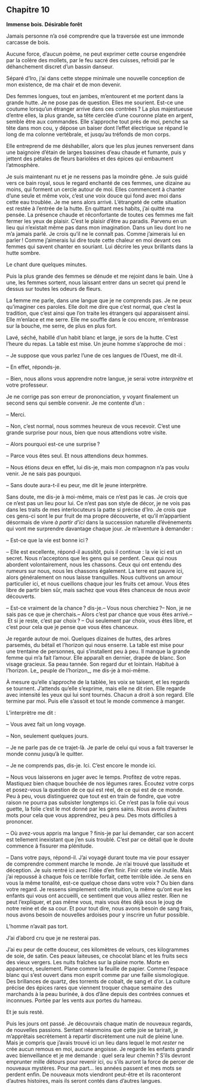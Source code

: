 ## Chapitre 10 
**Immense bois. Désirable forêt**

Jamais personne n’a osé comprendre que la traversée est une immonde carcasse de bois. 

Aucune force, d’aucun poème, ne peut exprimer cette course engendrée par la colère des mollets, par le feu sacré des cuisses, refroidi par le déhanchement discret d’un bassin danseur. 

Séparé d’Iro, j’ai dans cette steppe minimale une nouvelle conception de mon existence, de ma chair et de mon devenir.

Des femmes longues, tout en jambes, m’entourent et me portent dans la grande hutte. Je ne pose pas de question. Elles me sourient. Est-ce une coutume lorsqu’un étranger arrive dans ces contrées ? La plus majestueuse d’entre elles, la plus grande, sa tête cerclée d’une couronne plate en argent, semble être aux commandes. Elle s’approche tout près de moi, penche sa tête dans mon cou, y dépose un baiser dont l’effet électrique se répand le long de ma colonne vertébrale, et jusqu’au tréfonds de mon corps. 

Elle entreprend de me déshabiller, alors que les plus jeunes renversent dans une baignoire d’étain de larges bassines d’eau chaude et fumante, puis y jettent des pétales de fleurs bariolées et des épices qui embaument l’atmosphère. 

Je suis maintenant nu et je ne ressens pas la moindre gêne. Je suis guidé vers ce bain royal, sous le regard enchanté de ces femmes, une dizaine au moins, qui forment un cercle autour de moi. Elles commencent à chanter d’une seule et même voix, c’est une voix douce qui fond avec moi dans cette eau troublée. Je me sens alors arrivé. L’étrangeté de cette situation est restée à l’entrée de la hutte. En quittant mes habits, j’ai quitté ma pensée. La présence chaude et réconfortante de toutes ces femmes me fait fermer les yeux de plaisir. C’est le plaisir d’être au paradis. Parvenu en un lieu qui n’existait même pas dans mon imagination. Dans un lieu dont Iro ne m’a jamais parlé. Je crois qu’il ne le connaît pas. Comme j’aimerais lui en parler ! Comme j’aimerais lui dire toute cette chaleur en moi devant ces femmes qui savent chanter en souriant. Lui décrire les yeux brillants dans la hutte sombre. 

Le chant dure quelques minutes. 

Puis la plus grande des femmes se dénude et me rejoint dans le bain. Une à une, les femmes sortent, nous laissant entrer dans un secret qui prend le dessus sur toutes les odeurs de fleurs.

La femme me parle, dans une langue que je ne comprends pas. Je ne peux qu’imaginer ces paroles. Elle doit me dire que c’est normal, que c’est la tradition, que c’est ainsi que l’on traite les étrangers qui apparaissent ainsi. Elle m’enlace et me serre. Elle me souffle dans le cou encore, m’embrasse sur la bouche, me serre, de plus en plus fort. 

Lavé, séché, habillé d’un habit blanc et large, je sors de la hutte. C’est l’heure du repas. La table est mise. Un jeune homme s’approche de moi :

– Je suppose que vous parlez l’une de ces langues de l’Ouest, me dit-il.

– En effet, réponds-je.

– Bien, nous allons vous apprendre notre langue, je serai votre _interprètre_ et votre professeur.

Je ne corrige pas son erreur de prononciation, y voyant finalement un second sens qui semble convenir. Je me contente d’un :

– Merci.

– Non, c’est normal, nous sommes heureux de vous recevoir. C’est une grande surprise pour nous, bien que nous attendions votre visite. 

– Alors pourquoi est-ce une surprise ?

– Parce vous êtes seul. Et nous attendions deux hommes.

– Nous étions deux en effet, lui dis-je, mais mon compagnon n’a pas voulu venir. Je ne sais pas pourquoi.

– Sans doute aura-t-il eu peur, me dit le jeune interprètre.

Sans doute, me dis-je à moi-même, mais ce n’est pas le cas. Je crois que ce n’est pas un lieu pour lui. Ce n’est pas son style de décor, je ne vois pas dans les traits de mes interlocuteurs la patte si précise d’Iro. Je crois que ces gens-ci sont le pur fruit de ma propre découverte, et qu’il m’appartient désormais de vivre _à partir d’ici_ dans la succession naturelle d’événements qui vont me surprendre davantage chaque jour. Je m’aventure à demander : 

– Est-ce que la vie est bonne ici ?

– Elle est excellente, répond-il aussitôt, puis il continue : la vie ici est un secret. Nous n’acceptons que les gens qui se perdent. Ceux qui nous abordent volontairement, nous les chassons. Ceux qui ont entendu des rumeurs sur nous, nous les chassons également. La terre est pauvre ici, alors généralement on nous laisse tranquilles. Nous cultivons un amour particulier ici, et nous cueillons chaque jour les fruits cet amour. Vous êtes libre de partir bien sûr, mais sachez que vous êtes chanceux de nous avoir découverts.

– Est-ce vraiment de la chance ? dis-je.– Vous nous cherchiez ?– Non, je ne sais pas ce que je cherchais.– Alors c’est par chance que vous êtes arrivé.– Et si je reste, c’est par choix ? – Oui seulement par choix, vous êtes libre, et c’est pour cela que je pense que vous êtes chanceux.

Je regarde autour de moi. Quelques dizaines de huttes, des arbres parsemés, du bétail et l’horizon qui nous enserre. La table est mise pour une trentaine de personnes, qui s’installent peu à peu. Il manque la grande femme qui m’a fait l’amour. Elle apparaît en dernier, drapée de blanc. Son visage gracieux. Sa peau tannée. Son regard dur et lointain. Habitué à l’horizon. Le_ peuple de l’horizon_, me dis-je à moi-même. 

À mesure qu’elle s’approche de la tablée, les voix se taisent, et les regards se tournent. J’attends qu’elle s’exprime, mais elle ne dit rien. Elle regarde avec intensité les yeux qui lui sont tournés. Chacun a droit à son regard. Elle termine par moi. Puis elle s’assoit et tout le monde commence à manger. 

L’interprètre me dit : 

– Vous avez fait un long voyage.

– Non, seulement quelques jours. 

– Je ne parle pas de ce trajet-là. Je parle de celui qui vous a fait traverser le monde connu jusqu’à le quitter. 

– Je ne comprends pas, dis-je. Ici. C’est encore le monde ici.

– Nous vous laisserons en juger avec le temps. Profitez de votre repas. Mastiquez bien chaque bouchée de nos légumes rares. Écoutez votre corps et posez-vous la question de ce qui est réel, de ce qui est de ce monde. Peu à peu, vous distinguerez que tout est en train de fondre, que votre raison ne pourra pas subsister longtemps ici. Ce n’est pas la folie qui vous guette, la folie c’est le mot donné par les gens sains. Nous avons d’autres mots pour cela que vous apprendrez, peu à peu. Des mots difficiles à prononcer.

– Où avez-vous appris ma langue ? finis-je par lui demander, car son accent est tellement inexistant que j’en suis troublé. C’est par ce détail que le doute commence à fissurer ma plénitude. 

– Dans votre pays, répond-il. J’ai voyagé durant toute ma vie pour essayer de comprendre comment marche le monde. Je n’ai trouvé que lassitude et déception. Je suis rentré ici avec l’idée d’en finir. Finir cette vie inutile. Mais j’ai repoussé à chaque fois ce terrible forfait, cette terrible idée. Je sens en vous la même tonalité, est-ce quelque chose dans votre voix ? Ou bien dans votre regard. Je ressens simplement cette intuition, la même qu’ont eue les enfants qui vous ont accueilli, ce sentiment que vous alliez rester. Rien ne peut l’expliquer, et pas même vous, mais vous êtes déjà sous le joug de notre reine et de sa cour. Et pour tout dire, nous avons besoin de sang frais, nous avons besoin de nouvelles ardoises pour y inscrire un futur possible. 

L’homme n’avait pas tort. 

J’ai d’abord cru que je ne resterai pas.

J’ai eu peur de cette douceur, ces kilomètres de velours, ces kilogrammes de soie, de satin. Ces peaux laiteuses, ce chocolat blanc et les fruits secs des vieux vergers. Les nuits fraîches sur la plaine morte. Morte en apparence, seulement. Plane comme la feuille de papier. Comme l’espace blanc qui s’est ouvert dans mon esprit comme par une faille sismologique. Des brillances de quartz, des torrents de cobalt, de sang et d’or. La culture précise des épices rares que viennent troquer chaque semaine des marchands à la peau burinée, à dos d’âne depuis des contrées connues et inconnues. Portée par les vents aux portes du hameau. 

Et je suis resté.

Puis les jours ont passé. Je découvrais chaque matin de nouveaux regards, de nouvelles passions. Sentant néanmoins que cette joie se tarirait, je m’apprêtais secrètement à repartir discrètement une nuit de pleine lune. Mais je compris que j’avais trouvé ici un lieu dans lequel le mot _rester_ ne crée aucun remous en moi, aucune angoisse. Je regarde les enfants grandir avec bienveillance et je me demande : quel sera leur chemin ? S’ils devront emprunter mille détours pour revenir ici, ou s’ils auront la force de percer de nouveaux mystères. Pour ma part... les années passent et mes mots se perdent enfin. De nouveaux mots viendront peut-être et ils raconteront d’autres histoires, mais ils seront contés dans d’autres langues.